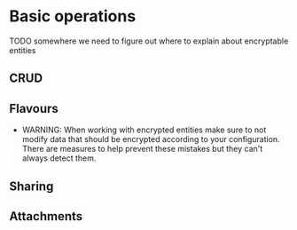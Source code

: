 # Basic operations

TODO somewhere we need to figure out where to explain about encryptable entities

## CRUD

## Flavours


- WARNING: When working with encrypted entities make sure to not modify data that should be encrypted according to your
  configuration. There are measures to help prevent these mistakes but they can't always detect them.

## Sharing

## Attachments

